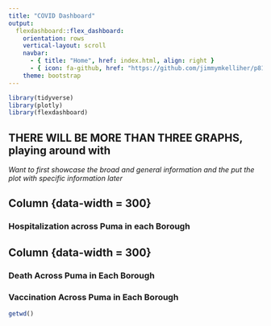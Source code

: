 ```yaml
---
title: "COVID Dashboard"
output: 
  flexdashboard::flex_dashboard:
    orientation: rows
    vertical-layout: scroll
    navbar:
      - { title: "Home", href: index.html, align: right }
      - { icon: fa-github, href: "https://github.com/jimmymkelliher/p8105_final", align: right }
    theme: bootstrap
---
```


```r
library(tidyverse)
library(plotly)
library(flexdashboard)
```

## THERE WILL BE MORE THAN THREE GRAPHS, playing around with 
*Want to first showcase the broad and general information and the put the plot with specific information later* 


Column {data-width = 300}
-----------------------------------------------------------------------

### Hospitalization across Puma in each Borough 



Column {data-width = 300}
-----------------------------------------------------------------------

### Death Across Puma in Each Borough 



### Vaccination Across Puma in Each Borough 


```r
getwd()
```

